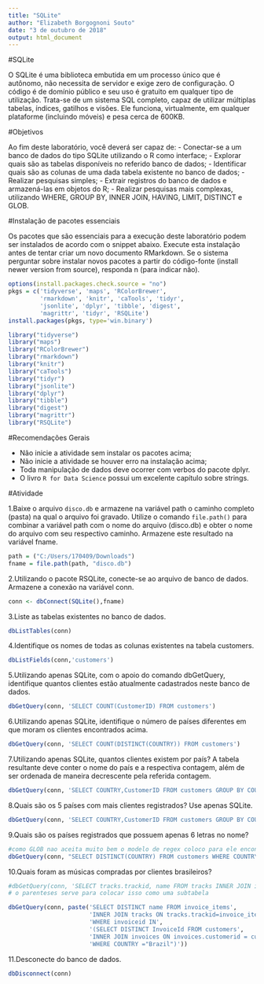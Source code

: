 ---
title: "SQLite"
author: "Elizabeth Borgognoni Souto"
date: "3 de outubro de 2018"
output: html_document
---

#SQLite

O SQLite é uma biblioteca embutida em um processo único que é autônomo, não necessita de servidor e exige zero de configuração. O código é de domínio público e seu uso é gratuito em qualquer tipo de utilização. Trata-se de um sistema SQL completo, capaz de utilizar múltiplas tabelas, índices, gatilhos e visões. Ele funciona, virtualmente, em qualquer plataforme (incluindo móveis) e pesa cerca de 600KB.

#Objetivos

Ao fim deste laboratório, você deverá ser capaz de: - Conectar-se a um banco de dados do tipo SQLite utilizando o R como interface; - Explorar quais são as tabelas disponíveis no referido banco de dados; - Identificar quais são as colunas de uma dada tabela existente no banco de dados; - Realizar pesquisas simples; - Extrair registros do banco de dados e armazená-las em objetos do R; - Realizar pesquisas mais complexas, utilizando WHERE, GROUP BY, INNER JOIN, HAVING, LIMIT, DISTINCT e GLOB.

#Instalação de pacotes essenciais

Os pacotes que são essenciais para a execução deste laboratório podem ser instalados de acordo com o snippet abaixo. Execute esta instalação antes de tentar criar um novo documento RMarkdown. Se o sistema perguntar sobre instalar novos pacotes a partir do código-fonte (install newer version from source), responda n (para indicar não).

```{r, eval = FALSE}
options(install.packages.check.source = "no")
pkgs = c('tidyverse', 'maps', 'RColorBrewer', 
         'rmarkdown', 'knitr', 'caTools', 'tidyr',
         'jsonlite', 'dplyr', 'tibble', 'digest',
         'magrittr', 'tidyr', 'RSQLite')
install.packages(pkgs, type='win.binary')
```

```{r, message = FALSE, warning= FALSE}
library("tidyverse")
library("maps")
library("RColorBrewer")
library("rmarkdown")
library("knitr")
library("caTools")
library("tidyr")
library("jsonlite")
library("dplyr")
library("tibble")
library("digest")
library("magrittr")
library("RSQLite")
```

#Recomendações Gerais

* Não inicie a atividade sem instalar os pacotes acima;
* Não inicie a atividade se houver erro na instalação acima;
* Toda manipulação de dados deve ocorrer com verbos do pacote dplyr.
* O livro `R for Data Science` possui um excelente capítulo sobre strings.

#Atividade

1.Baixe o arquivo `disco.db` e armazene na variável path o caminho completo (pasta) na qual o arquivo foi gravado. Utilize o comando  `file.path()` para combinar a variável path com o nome do arquivo (disco.db) e obter o nome do arquivo com seu respectivo caminho. Armazene este resultado na variável fname.
```{r}
path = ("C:/Users/170409/Downloads")
fname = file.path(path, "disco.db")
```

2.Utilizando o pacote RSQLite, conecte-se ao arquivo de banco de dados. Armazene a conexão na variável conn.
```{r}
conn <- dbConnect(SQLite(),fname)
```

3.Liste as tabelas existentes no banco de dados.
```{r}
dbListTables(conn)
```

4.Identifique os nomes de todas as colunas existentes na tabela customers.
```{r}
dbListFields(conn,'customers')
```

5.Utilizando apenas SQLite, com o apoio do comando dbGetQuery, identifique quantos clientes estão atualmente cadastrados neste banco de dados.
```{r}
dbGetQuery(conn, 'SELECT COUNT(CustomerID) FROM customers')
```

6.Utilizando apenas SQLite, identifique o número de países diferentes em que moram os clientes encontrados acima.
```{r}
dbGetQuery(conn, 'SELECT COUNT(DISTINCT(COUNTRY)) FROM customers')
```

7.Utilizando apenas SQLite, quantos clientes existem por país? A tabela resultante deve conter o nome do país e a respectiva contagem, além de ser ordenada de maneira decrescente pela referida contagem.
```{r}
dbGetQuery(conn, 'SELECT COUNTRY,CustomerID FROM customers GROUP BY COUNTRY ORDER BY -CustomerID')
```

8.Quais são os 5 países com mais clientes registrados? Use apenas SQLite.
```{r}
dbGetQuery(conn, 'SELECT COUNTRY,CustomerID FROM customers GROUP BY COUNTRY ORDER BY -CustomerID LIMIT 5' )
```

9.Quais são os países registrados que possuem apenas 6 letras no nome?
```{r}
#como GLOB nao aceita muito bem o modelo de regex coloco para ele encontrar qualquer caractere 6 vezes
dbGetQuery(conn, "SELECT DISTINCT(COUNTRY) FROM customers WHERE COUNTRY GLOB '??????'")
```

10.Quais foram as músicas compradas por clientes brasileiros?
```{r}
#dbGetQuery(conn, 'SELECT tracks.trackid, name FROM tracks INNER JOIN invoice_items ON invoice_items.trackid=tracks.trackid')
# o parenteses serve para colocar isso como uma subtabela 

dbGetQuery(conn, paste('SELECT DISTINCT name FROM invoice_items',
                       'INNER JOIN tracks ON tracks.trackid=invoice_items.trackid', 
                       'WHERE invoiceid IN',
                       '(SELECT DISTINCT InvoiceId FROM customers',
                       'INNER JOIN invoices ON invoices.customerid = customers.customerid',
                       'WHERE COUNTRY ="Brazil")'))
```

11.Desconecte do banco de dados.
```{r}
dbDisconnect(conn)
```

